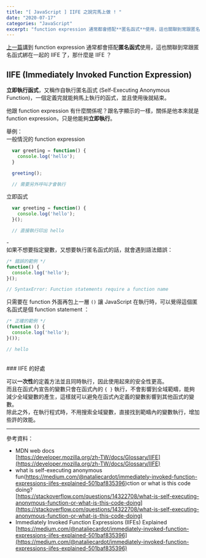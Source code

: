 ```yaml
---
title: "[ JavaScript ] IIFE 之說完馬上做 ! "
date: "2020-07-17"
categories: "JavaScript"
excerpt: "function expression 通常都會搭配**匿名函式**使用，這也關聯到常跟匿名函式綁在一起的 IIFE 了，那什麼是 IIFE ？"
---
```

[上一篇](https://andyu.io/2020/07/14/js-expressions-statements/)講到 function expression 通常都會搭配**匿名函式**使用，這也關聯到常跟匿名函式綁在一起的 IIFE 了，那什麼是 IIFE ？
<br/>

## IIFE (Immediately Invoked Function Expression)

**立即執行函式**，又稱作自執行匿名函式 (Self-Executing Anonymous Function)，一個定義完就能夠馬上執行的函式，並且使用後就結束。

他跟 function expression 有什麼關係呢？跟名字顯示的一樣，關係是他本來就是 function expression，只是他能夠**立即執行**。<br/>

舉例：<br/>
一般情況的 function expression
```javascript
  var greeting = function() {
    console.log('hello');
  }

  greeting();

  // 需要另外呼叫才會執行
```
立即函式
```javascript
  var greeting = function() {
    console.log('hello');
  }();

  // 直接執行印出 hello
```
-<br/>
如果不想要指定變數，又想要執行匿名函式的話，就會遇到語法錯誤：

```javascript
/* 錯誤的範例 */
function() {
  console.log('hello');
}();

// SyntaxError: Function statements require a function name
```
只需要在 function 外面再包上一層 `()` 讓 JavaScript 在執行時，可以覺得這個匿名函式是個 function statement ：
```javascript
/* 正確的範例 */
(function () {
  console.log('hello');
}());

// hello
```
<br/>
### IIFE 的好處

可以**一次性**的定義方法並且同時執行，因此使用起來的安全性更高。<br/>
而且在函式內宣告的變數只會在函式內的 `{ }` 執行，不會影響到全域範疇，能夠減少全域變數的產生，這樣就可以避免在函式內定義的變數影響到其他函式的變數。<br/>
除此之外，在執行程式時，不用搜索全域變數，直接找到範疇內的變數執行，增加些許的效能。


---

參考資料：
- MDN web docs<br/>
[https://developer.mozilla.org/zh-TW/docs/Glossary/IIFE](https://developer.mozilla.org/zh-TW/docs/Glossary/IIFE)
- what is self-executing anonymous fun(https://medium.com/@nataliecardot/immediately-invoked-function-expressions-iifes-explained-501baf835396)ction or what is this code doing?<br/>
[https://stackoverflow.com/questions/14322708/what-is-self-executing-anonymous-function-or-what-is-this-code-doing](https://stackoverflow.com/questions/14322708/what-is-self-executing-anonymous-function-or-what-is-this-code-doing)
- Immediately Invoked Function Expressions (IIFEs) Explained<br/>
[https://medium.com/@nataliecardot/immediately-invoked-function-expressions-iifes-explained-501baf835396](https://medium.com/@nataliecardot/immediately-invoked-function-expressions-iifes-explained-501baf835396)
